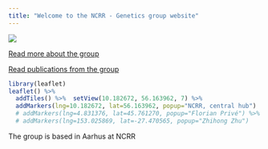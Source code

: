 ```yaml
---
title: "Welcome to the NCRR - Genetics group website"
---
```


<!-- ![](C:/Users/au576454/Documents/ncrr-genetics\picsandembeds/grp.png) -->

![](C:/Users/au576454/Documents/ncrr-genetics\picsandembeds/Logo_DNA_code.png){}

[Read more about the group](who.html)  

[Read publications from the group](publications.html)



```r
library(leaflet)
leaflet() %>%
  addTiles() %>%  setView(10.182672, 56.163962, 7) %>% 
  addMarkers(lng=10.182672, lat=56.163962, popup="NCRR, central hub")
  # addMarkers(lng=4.831376, lat=45.761270, popup="Florian Privé") %>%
  # addMarkers(lng=153.025869, lat=-27.470565, popup="Zhihong Zhu")
```
The group is based in Aarhus at NCRR
